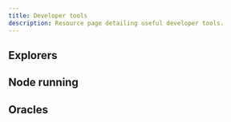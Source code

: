 ```yaml
---
title: Developer tools
description: Resource page detailing useful developer tools.
---
```



## Explorers

<CardGrid>
  <LinkCard
    title="Taiko BCR Explorer"
    description="An explorer page for viewing the status of Taiko's BCR rollups."
    href="https://taikonow.xyz"
  />
  <LinkCard
    title="Dune Dashboard (BCR)"
    description="A Dune dashboard to track Taiko BCR mainnet, built by Taiko Labs."
    href="https://dune.com/taiko_xyz/taikobcr"
  />
</CardGrid>

## Node running

<CardGrid>
  <LinkCard
    title="Dojo Node"
    description="A user-friendly dashboard for monitoring and configuring your Taiko node."
    href="https://dojonode.xyz"
  />
</CardGrid>

## Oracles

<CardGrid>
  <LinkCard
    title="API3"
    description="API3 offers over 200 first-party, OEV-enabled price feeds on Taiko Mainnet and Testnet, providing reliable and decentralized data through the API3 Market."
    href="https://market.api3.org/taiko"
  />
</CardGrid>